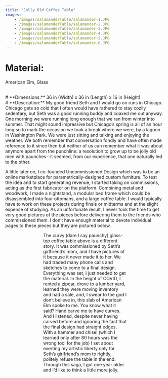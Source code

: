 ```yaml
---
title: "Jolly Old Coffee Table" 
images: 
    - /images/salamanderTable/salamander-1.JPG
    - /images/salamanderTable/salamander-2.JPG
    - /images/salamanderTable/salamander-3.JPG
    - /images/salamanderTable/salamander-4.JPG
    - /images/salamanderTable/salamander-5.JPG
    - /images/salamanderTable/salamander-6.JPG
---
```

# **Material:** 
American Elm, Glass

<br />
# **Dimensions:** 
36 in (Width) x 36 in (Length) x 16 in (Height)

<br />
# **Description:** 
My good friend Seth and I would go on runs in Chicago. Chicago gets so cold that I often would have rathered to stay cozily sedentary, but Seth was a good running buddy and coaxed me out anyway. One morning we were running long enough that we ran from winter into summer. That might sound impressive but Chicago’s spring is all of an hour long so to mark the occasion we took a break where we were, by a lagoon in Washington Park. We were just sitting and talking and enjoying the weather. We both remember that conversation fondly and have often made reference to it since then but neither of us can remember what it was about anymore apart from the punchline: a resolution to grow up to be jolly old men with paunches--it seemed, from our experience, that one naturally led to the other.  

A little later on, I co-founded Uncommissioned Design which was to be an online marketplace for parametrically-designed custom furniture. To test the idea and to start generating revenue, I started taking on commissions, acting as the first fabricator on the platform. Combining metal and woodwork, I made a nightstand, a modular bed frame which could be disassembled into four ottomans, and a large coffee table. I would typically have to work on these projects during finals or midterms and at the slight expense of studying. As an unfortunate result, I never took the time to get very good pictures of the pieces before delivering them to the friends who commissioned them. I don’t have enough material to devote individual pages to these pieces but they are pictured below. 

<Figure src="/images/salamanderTable/night-stand.jpg" width="500" height="500" caption='I built this nightstand when I should have been studying quantum mechanics.' alt="Figure 1"/> 
<Figure src="/images/salamanderTable/bed.jpg" width="500" height="500" caption='I designed and built this bed frame while I was studying time indpendent perturbation theory.' alt="Figure 1"/> 
<Figure src="/images/salamanderTable/coffee-table.jpg" width="500" height="500" caption='While I was building this coffee table roughly 900lbs of wood crushed my lower arm. I had to take my abstract linear algebra final with my non-dominant hand.' alt="Figure 1"/> 

The curvy (dare I say paunchy) glass-top coffee table above is a different story. It was commissioned by Seth’s girlfriend’s mom, and I have pictures of it because it never made it to her. We had traded many phone calls and sketches to come to a final design. Everything was set, I just needed to get the material. In the height of COVID, I rented a zipcar, drove to a lumber yard, learned they were moving inventory and had a sale, and, I swear to the god I don’t believe in, this slab of American Elm spoke to me. You know what it said? Hand carve me to have curves. And I listened, despite never having carved before and ignoring the fact that the final design had straight edges. With a hammer and chisel (which I learned only after 80 hours was the wrong tool for the job) I set about exerting my artistic liberty only for Seth’s girlfriend’s mom to rightly, politely refuse the table in the end. Through this saga, I got one year older and I’d like to think a little more jolly. 


